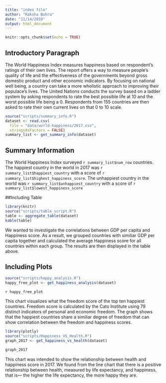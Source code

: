 ```yaml
---
title: "index file"
author: "Raksha Bohra"
date: "11/14/2019"
output: html_document
---
```


```r
knitr::opts_chunk$set(echo = TRUE)
```
## Introductory Paragraph
The World Happiness Index measures happiness based on respondent's ratings of their own lives. The report offers a way to measure people's quality of life and the effectiveness of the governments beyond gross domestic product and other economic indicators. By focusing on national well being, a country can take a more wholistic approach to improving their populace's lives. The United Nations conducts the survey based on a ladder system by asking respondents to rate the best possible life at 10 and the worst possible life being a 0. Respondents from 155 countries are then asked to rate their own current lives on that 0 to 10 scale. 

```r
source("scripts/summary_info.R")
dataset <- read.csv(
  file = "data/world-happiness/2017.csv",
  stringsAsFactors = FALSE)
summary_list <- get_summary_info(dataset)
```
## Summary Information

The World Happiness Index surveyed `r summary_list$num_row` countries. The happiest country in the world in 2017 was `r summary_list$happiest_country` with a score of `r summary_list$highest_happiness_score`. The unhappiest country in the world was `r summary_list$unhappiest_country` with a score of `r summary_list$lowest_happiness_score` 

##Including Table
```r
library(knitr)
source("scripts/table_script.R")
table <- aggregate_table(dataset)
kable(table)
```

We wanted to investigate the correlations between GDP per capita and Happiness score. As a result, we grouped countries with similiar GDP per capita together and calculated the average Happiness score for all countries within each group. The results are then displayed in the table above.


## Including Plots
```r
source("scripts/happy_analysis.R")
happy_free_plot <- get_happiness_analysis(dataset)

```
`r happy_free_plot`

This chart visualizes what the freedom score of the top ten happiest countries. Freedom score is calculated by the Cato Institute using 79 distinct indicators of personal and economic freedom. The graph shows that the happiest countries share a similiar degree of freedom that can show correlation between the freedom and happiness scores. 

```r
library(plotly)
source("scripts/Happiness_VS_Health.R")
graph_2017 <- get_happiness_vs_health(dataset)

graph_2017
```


This chart was intended to show the relationship between health and happiness score in 2017. We found from the line chart that there is a positive relationship between health, measured by life expectancy,  and happiness, that is— the higher the life expectancy, the more happy they are. 

